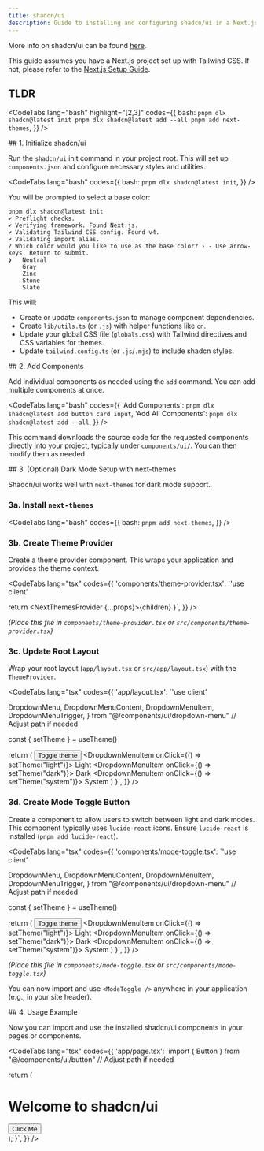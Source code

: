 ```yaml
---
title: shadcn/ui
description: Guide to installing and configuring shadcn/ui in a Next.js project using pnpm.
---
```



More info on shadcn/ui can be found [here](https://ui.shadcn.com/docs).

This guide assumes you have a Next.js project set up with Tailwind CSS. If not, please refer to the [Next.js Setup Guide](/docs/frontend/core/nextjs).

## TLDR

<CodeTabs lang="bash"
highlight="[2,3]"
 codes={{
    bash: `pnpm dlx shadcn@latest init
  pnpm dlx shadcn@latest add --all
  pnpm add next-themes`,
  }} />

<Steps>
<Step>
## 1. Initialize shadcn/ui

Run the `shadcn/ui` init command in your project root. This will set up `components.json` and configure necessary styles and utilities.

<CodeTabs lang="bash" codes={{
    bash: `pnpm dlx shadcn@latest init`,
  }} />

You will be prompted to select a base color:

```text
pnpm dlx shadcn@latest init
✔ Preflight checks.
✔ Verifying framework. Found Next.js.
✔ Validating Tailwind CSS config. Found v4.
✔ Validating import alias.
? Which color would you like to use as the base color? › - Use arrow-keys. Return to submit.
❯   Neutral
    Gray
    Zinc
    Stone
    Slate
```

This will:
- Create or update `components.json` to manage component dependencies.
- Create `lib/utils.ts` (or `.js`) with helper functions like `cn`.
- Update your global CSS file (`globals.css`) with Tailwind directives and CSS variables for themes.
- Update `tailwind.config.ts` (or `.js`/`.mjs`) to include shadcn styles.
</Step>

<Step>
## 2. Add Components

Add individual components as needed using the `add` command. You can add multiple components at once.

<CodeTabs lang="bash" codes={{
    'Add Components': `pnpm dlx shadcn@latest add button card input`,
    'Add All Components': `pnpm dlx shadcn@latest add --all`,
  }} />

This command downloads the source code for the requested components directly into your project, typically under `components/ui/`. You can then modify them as needed.
</Step>

<Step>
## 3. (Optional) Dark Mode Setup with next-themes

Shadcn/ui works well with `next-themes` for dark mode support.

### 3a. Install `next-themes`

<CodeTabs lang="bash" codes={{
    bash: `pnpm add next-themes`,
  }} />

### 3b. Create Theme Provider

Create a theme provider component. This wraps your application and provides the theme context.

<CodeTabs lang="tsx" codes={{
    'components/theme-provider.tsx': `'use client'


  return <NextThemesProvider {...props}>{children}</NextThemesProvider>
}`,
  }} />


*(Place this file in `components/theme-provider.tsx` or `src/components/theme-provider.tsx`)*

### 3c. Update Root Layout

Wrap your root layout (`app/layout.tsx` or `src/app/layout.tsx`) with the `ThemeProvider`.

<CodeTabs lang="tsx" codes={{
    'app/layout.tsx': `'use client'


DropdownMenu,
DropdownMenuContent,
DropdownMenuItem,
DropdownMenuTrigger,
} from "@/components/ui/dropdown-menu" // Adjust path if needed

const { setTheme } = useTheme()

return (
  <DropdownMenu>
    <DropdownMenuTrigger asChild>
      <Button variant="outline" size="icon">
        <Sun className="h-[1.2rem] w-[1.2rem] rotate-0 scale-100 transition-all dark:-rotate-90 dark:scale-0" />
        <Moon className="absolute h-[1.2rem] w-[1.2rem] rotate-90 scale-0 transition-all dark:rotate-0 dark:scale-100" />
        <span className="sr-only">Toggle theme</span>
      </Button>
    </DropdownMenuTrigger>
    <DropdownMenuContent align="end">
      <DropdownMenuItem onClick={() => setTheme("light")}>
        Light
      </DropdownMenuItem>
      <DropdownMenuItem onClick={() => setTheme("dark")}>
        Dark
      </DropdownMenuItem>
      <DropdownMenuItem onClick={() => setTheme("system")}>
        System
      </DropdownMenuItem>
    </DropdownMenuContent>
  </DropdownMenu>
)
}`,
  }} />


### 3d. Create Mode Toggle Button

Create a component to allow users to switch between light and dark modes. This component typically uses `lucide-react` icons. Ensure `lucide-react` is installed (`pnpm add lucide-react`).

<CodeTabs lang="tsx" codes={{
    'components/mode-toggle.tsx': `'use client'


  DropdownMenu,
  DropdownMenuContent,
  DropdownMenuItem,
  DropdownMenuTrigger,
} from "@/components/ui/dropdown-menu" // Adjust path if needed

  const { setTheme } = useTheme()

  return (
    <DropdownMenu>
      <DropdownMenuTrigger asChild>
        <Button variant="outline" size="icon">
          <Sun className="h-[1.2rem] w-[1.2rem] rotate-0 scale-100 transition-all dark:-rotate-90 dark:scale-0" />
          <Moon className="absolute h-[1.2rem] w-[1.2rem] rotate-90 scale-0 transition-all dark:rotate-0 dark:scale-100" />
          <span className="sr-only">Toggle theme</span>
        </Button>
      </DropdownMenuTrigger>
      <DropdownMenuContent align="end">
        <DropdownMenuItem onClick={() => setTheme("light")}>
          Light
        </DropdownMenuItem>
        <DropdownMenuItem onClick={() => setTheme("dark")}>
          Dark
        </DropdownMenuItem>
        <DropdownMenuItem onClick={() => setTheme("system")}>
          System
        </DropdownMenuItem>
      </DropdownMenuContent>
    </DropdownMenu>
  )
}`,
  }} />


*(Place this file in `components/mode-toggle.tsx` or `src/components/mode-toggle.tsx`)*

You can now import and use `<ModeToggle />` anywhere in your application (e.g., in your site header).
</Step>

<Step>
## 4. Usage Example

Now you can import and use the installed shadcn/ui components in your pages or components.

<CodeTabs lang="tsx" codes={{
    'app/page.tsx': `import { Button } from "@/components/ui/button" // Adjust path if needed

  return (
    <main className="flex min-h-screen flex-col items-center p-24">
      <div className="absolute top-4 right-4">
        <ModeToggle />
      </div>
      <h1 className="text-4xl font-bold mb-4">Welcome to shadcn/ui</h1>
      <Button>Click Me</Button>
    </main>
  );
}`,
  }} />
</Step>

</Steps>
